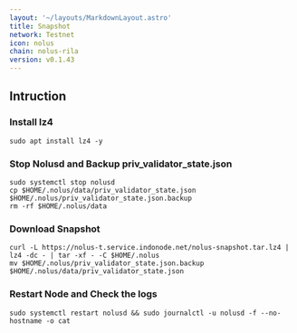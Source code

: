```yaml
---
layout: '~/layouts/MarkdownLayout.astro'
title: Snapshot
network: Testnet
icon: nolus
chain: nolus-rila
version: v0.1.43
---
```

## Intruction


### Install lz4
```
sudo apt install lz4 -y
```

### Stop Nolusd and Backup priv_validator_state.json
```
sudo systemctl stop nolusd
cp $HOME/.nolus/data/priv_validator_state.json $HOME/.nolus/priv_validator_state.json.backup
rm -rf $HOME/.nolus/data
```

### Download Snapshot
```
curl -L https://nolus-t.service.indonode.net/nolus-snapshot.tar.lz4 | lz4 -dc - | tar -xf - -C $HOME/.nolus
mv $HOME/.nolus/priv_validator_state.json.backup $HOME/.nolus/data/priv_validator_state.json
```

### Restart Node and Check the logs

```
sudo systemctl restart nolusd && sudo journalctl -u nolusd -f --no-hostname -o cat
```